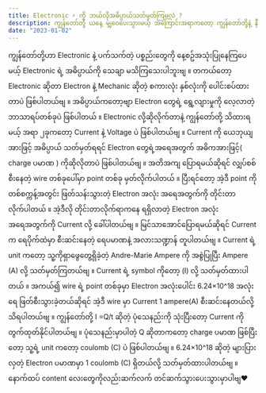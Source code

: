 ```yaml
---
title: Electronic ⚡️ ကို ဘယ်လိုအဓိပ္ပာယ်သတ်မှတ်ကြမလဲ ?
description: ကျွန်တော်တို့ ယနေ့ မျှဝေပေးသွားမယ့် အ​ကြောင်းအရာကတော့ ကျွန်တော်တို့နဲ့ နီးစပ်တဲ့အရာဖြစ်တဲ့ Electronic ဆိုတဲ့ အကြောင်းအရာကို တင်ဆက်ပေးသွားမှာ ဖြစ်ပါတယ်ဗျ
date: "2023-01-02"
---
```

ကျွန်တော်တို့ဟာ Electronic နဲ့ ပက်သက်တဲ့ ပစ္စည်းတွေကို နေ့စဥ်အသုံးပြုနေကြပေမယ့် Electronic ရဲ့ အဓိပ္ပာယ်ကို သေချာ မသိကြသေးပါဘူးဗျ ။
တကယ်တော့ Electronic ဆိုတာ Electron နဲ့ Mechanic ဆိုတဲ့ စကားလုံး နှစ်လုံးကို ပေါင်းစပ်ထားတာပဲ ဖြစ်ပါတယ်ဗျ ။ 
အဓိပ္ပာယ်ကတော့ဗျာ  Electron တွေရဲ့ ရွေ့လျားမှုကို လေ့လာတဲ့ ဘာသာရပ်တစ်ခုပဲ ဖြစ်ပါတယ် ။
Electronic လို့ဆိုလိုက်တာနဲ့ ကျွန်တော်တို့ သိထားရမယ့် အရာ ၂ခုကတော့ Current နဲ့ Voltage ပဲ ဖြစ်ပါတယ်ဗျ ။
Current ကို ယေဘုယျအားဖြင့် အဓိပ္ပာယ် သတ်မှတ်ရရင် Electron တွေရဲ့အရေအတွက် အဓိကအားဖြင့်( charge ပမာဏ ) ကိုဆိုလိုတာပဲ ဖြစ်ပါတယ်ဗျ ။ 
အတိအကျ ပြောရမယ်ဆိုရင် လျှပ်စစ်စီးနေတဲ့ wire တစ်ခုပေါ်မှာ point တစ်ခု မှတ်လိုက်ပါတယ် ။ ပြီးရင်တော့ အဲ့ဒီ point ကို တစ်စက္ကန့်အတွင်း ဖြတ်သန်းသွားတဲ့ Electron အလုံး အရေအတွက်ကို တိုင်းတာလိုက်ပါတယ် ။ 
အဲ့ဒီလို တိုင်းတာလိုက်ရာကနေ ရရှိလာတဲ့ Electron အလုံးအရေအတွက်ကို Current လို့ ခေါ်ပါတယ်ဗျ ။ မြင်သာအောင်ပြောရမယ်ဆိုရင် Current က ရေပိုက်ထဲမှာ စီးဆင်းနေတဲ့ ရေပမာဏနဲ့ အလားသဏ္ဍာန် တူပါတယ်ဗျ ။ 
Current ရဲ့ unit ကတော့ သူ့ကိုရှာဖွေတွေ့ရှိခဲ့တဲ့ Andre-Marie Ampere ကို အစွဲပြုပြီး Ampere (A) လို့ သတ်မှတ်ကြတယ်ဗျ ။  Current ရဲ့ symbol ကိုတော့ (I) လို့ သတ်မှတ်ထားပါတယ် ။
အကယ်၍ wire ရဲ့ point တစ်ခုမှာ Electron အလုံးပေါင်း 6.24×10^18 အလုံးရေ ဖြတ်စီးသွားခဲ့တယ်ဆိုရင် အဲ့ဒီ wire မှာ Current 1 ampere(A) စီးဆင်းနေတယ်လို့ သိရပါတယ်ဗျ ။ 
ကျွန်တော်တို့ I =Q/t  ဆိုတဲ့ ပုံသေနည်းကို သုံးပြီးတော့ Current ကို တွက်ထုတ်နိုင်ပါတယ်ဗျ ။ 
ပုံသေနည်းမှာပါတဲ့ Q ဆိုတာကတော့ charge ပမာဏ ဖြစ်ပြီးတော့ သူ့ရဲ့ unit ကတော့ coulomb (C) ပဲ ဖြစ်ပါတယ်ဗျ ။ 
 6.24×10^18 ဆိုတဲ့ များပြားလှတဲ့ Electron ပမာဏမှာ 1 coulomb (C) ရှိတယ်လို့ သတ်မှတ်ထားပါတယ်ဗျ ။ 
နောက်ထပ် content လေးတွေကိုလည်းဆက်လက် တင်ဆက်သွားပေးသွားမှာပါဗျ❤️


